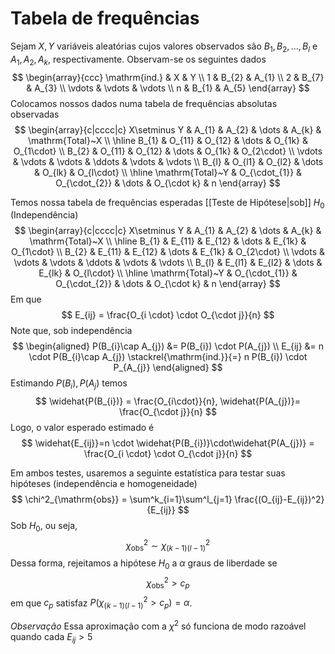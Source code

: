 # Tabela de frequências
Sejam $X,Y$ variáveis aleatórias cujos valores observados são $B_{1},B_{2},\dots,B_{l}$ e $A_{1},A_{2}, A_{k}$, respectivamente.
Observam-se os seguintes dados
$$
\begin{array}{ccc}
\mathrm{ind.}  & X & Y \\
1  & B_{2} & A_{1} \\
2 & B_{7} & A_{3} \\
\vdots & \vdots  & \vdots \\
n  & B_{1} & A_{5}
\end{array}
$$
Colocamos nossos dados numa tabela de frequências absolutas observadas
$$
\begin{array}{c|cccc|c}
X\setminus Y  & A_{1} & A_{2} & \dots & A_{k} & \mathrm{Total}~X \\
\hline
B_{1} & O_{11} & O_{12} & \dots & O_{1k} & O_{1\cdot} \\
B_{2} & O_{11} & O_{12} & \dots & O_{1k} & O_{2\cdot} \\
\vdots & \vdots & \vdots & \ddots & \vdots & \vdots \\
B_{l} & O_{l1} & O_{l2} & \dots & O_{lk} & O_{l\cdot} \\
\hline
\mathrm{Total}~Y  & O_{\cdot_{1}} & O_{\cdot_{2}}  & \dots  & O_{\cdot k}  & n
\end{array}
$$

Temos nossa tabela de frequências esperadas [[Teste de Hipótese|sob]] $H_{0}$ (Independência)
$$
\begin{array}{c|cccc|c}
X\setminus Y  & A_{1} & A_{2} & \dots & A_{k} & \mathrm{Total}~X \\
\hline
B_{1} & E_{11} & E_{12} & \dots & E_{1k} & O_{1\cdot} \\
B_{2} & E_{11} & E_{12} & \dots & E_{1k} & O_{2\cdot} \\
\vdots & \vdots & \vdots & \ddots & \vdots & \vdots \\
B_{l} & E_{l1} & E_{l2} & \dots & E_{lk} & O_{l\cdot} \\
\hline
\mathrm{Total}~Y  & O_{\cdot_{1}} & O_{\cdot_{2}}  & \dots  & O_{\cdot k}  & n
\end{array}
$$
Em que
$$
E_{ij} = \frac{O_{i \cdot} \cdot O_{\cdot j}}{n}
$$
Note que, sob independência
$$
\begin{aligned}
P(B_{i}\cap A_{j}) &= P(B_{i}) \cdot P(A_{j}) \\
E_{ij} &= n \cdot P(B_{i}\cap A_{j}) \stackrel{\mathrm{ind.}}{=} n P(B_{i}) \cdot P_{A_{j}}
\end{aligned}
$$
Estimando $P(B_{i}), P(A_{j})$ temos
$$
\widehat{P(B_{i})} = \frac{O_{i\cdot}}{n}, \widehat{P(A_{j})}= \frac{O_{\cdot j}}{n}
$$
Logo, o valor esperado estimado é
$$
\widehat{E_{ij}}=n \cdot \widehat{P(B_{i})}\cdot\widehat{P(A_{j})} = \frac{O_{i \cdot} \cdot O_{\cdot j}}{n}
$$

Em ambos testes, usaremos a seguinte estatística para testar suas hipóteses (independência e homogeneidade)
$$
\chi^2_{\mathrm{obs}} = \sum^k_{i=1}\sum^l_{j=1} \frac{(O_{ij}-E_{ij})^2}{E_{ij}}
$$
Sob $H_{0}$, ou seja,
$$
\chi^2_{\mathrm{obs}}\sim \chi^2_{(k-1)(l-1)}
$$
Dessa forma, rejeitamos a hipótese $H_{0}$ a $\alpha$ graus de liberdade se
$$
\chi^2_{\mathrm{obs}} > c_{p}
$$
em que $c_{p}$ satisfaz $P(\chi^2_{(k-1)(l-1)} > c_{p})=\alpha$.

*Observação*
Essa aproximação com a $\chi^2$ só funciona de modo razoável quando cada $E_{ij}>5$ 
